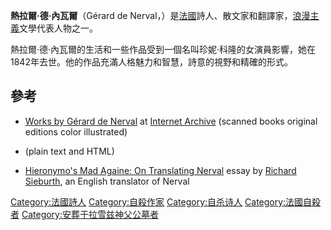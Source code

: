 {{no footnotes|time=2014-05-29T13:09:52+00:00}}
{{Infobox person
|name='''Gérard de Nerval'''
|image=Félix Nadar 1820-1910 portraits Gérard de Nerval.jpg
|caption=熱拉爾·德·內瓦爾
|dead=dead
|birth_name=Gérard Labrunie
|birth_date={{birth date|1808|5|22|mf=y}}
|birth_place=法國[[巴黎|巴黎]]
|death_date={{death date and age|1855|1|26|1808|5|22|mf=y}}
|death_place=法國[[巴黎|巴黎]]
}}

'''熱拉爾·德·內瓦爾'''（Gérard de Nerval，{{bd|1808年|5月22日|1855年|1月26日}}）是[[法國|法國]]詩人、散文家和翻譯家，[[浪漫主義|浪漫主義]]文學代表人物之一。

熱拉爾·德·內瓦爾的生活和一些作品受到一個名叫珍妮·科隆的女演員影響，她在1842年去世。他的作品充滿人格魅力和智慧，詩意的視野和精確的形式。

== 參考 ==
{{commons category|Gérard de Nerval}}
*[http://www.archive.org/search.php?query=creator%3Anerval Works by Gérard de Nerval] at [[Internet_Archive|Internet Archive]] (scanned books original editions color illustrated)
* {{gutenberg author|id=Gérard_de_Nerval|name=Gérard de Nerval}} (plain text and HTML)
* [http://www.penguinclassics.co.uk/nf/shared/WebDisplay/0,,49012_1_10,00.html Hieronymo's Mad Againe: On Translating Nerval] {{Wayback|url=http://www.penguinclassics.co.uk/nf/shared/WebDisplay/0,,49012_1_10,00.html |date=20130328030850 }} essay by [[Richard_Sieburth|Richard Sieburth]], an English translator of Nerval

{{浪漫主義}}

{{Authority control}}

{{DEFAULTSORT:Nerval, Gerard De}}
[[Category:法國詩人|Category:法國詩人]]
[[Category:自殺作家|Category:自殺作家]]
[[Category:自杀诗人|Category:自杀诗人]]
[[Category:法國自殺者|Category:法國自殺者]]
[[Category:安葬于拉雪兹神父公墓者|Category:安葬于拉雪兹神父公墓者]]